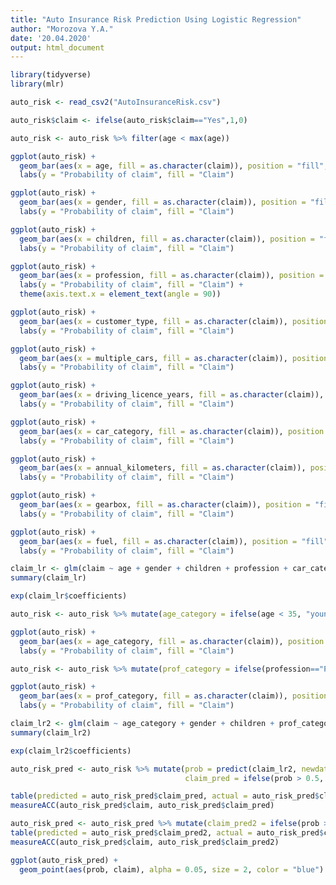 ```yaml
---
title: "Auto Insurance Risk Prediction Using Logistic Regression"
author: "Morozova Y.A."
date: '20.04.2020'
output: html_document
---
```


```r
library(tidyverse)
library(mlr)
```

```r
auto_risk <- read_csv2("AutoInsuranceRisk.csv")
```

```r
auto_risk$claim <- ifelse(auto_risk$claim=="Yes",1,0)
```



```r
auto_risk <- auto_risk %>% filter(age < max(age))

```


```r
ggplot(auto_risk) +
  geom_bar(aes(x = age, fill = as.character(claim)), position = "fill", binwidth = 5) +
  labs(y = "Probability of claim", fill = "Claim")

ggplot(auto_risk) +
  geom_bar(aes(x = gender, fill = as.character(claim)), position = "fill") +
  labs(y = "Probability of claim", fill = "Claim")

ggplot(auto_risk) +
  geom_bar(aes(x = children, fill = as.character(claim)), position = "fill") +
  labs(y = "Probability of claim", fill = "Claim")

ggplot(auto_risk) +
  geom_bar(aes(x = profession, fill = as.character(claim)), position = "fill") +
  labs(y = "Probability of claim", fill = "Claim") +
  theme(axis.text.x = element_text(angle = 90))

ggplot(auto_risk) +
  geom_bar(aes(x = customer_type, fill = as.character(claim)), position = "fill") +
  labs(y = "Probability of claim", fill = "Claim") 

ggplot(auto_risk) +
  geom_bar(aes(x = multiple_cars, fill = as.character(claim)), position = "fill") +
  labs(y = "Probability of claim", fill = "Claim")

ggplot(auto_risk) +
  geom_bar(aes(x = driving_licence_years, fill = as.character(claim)), position = "fill", binwidth = 2) +
  labs(y = "Probability of claim", fill = "Claim")

ggplot(auto_risk) +
  geom_bar(aes(x = car_category, fill = as.character(claim)), position = "fill") +
  labs(y = "Probability of claim", fill = "Claim")

ggplot(auto_risk) +
  geom_bar(aes(x = annual_kilometers, fill = as.character(claim)), position = "fill", binwidth = 1000) +
  labs(y = "Probability of claim", fill = "Claim")

ggplot(auto_risk) +
  geom_bar(aes(x = gearbox, fill = as.character(claim)), position = "fill") +
  labs(y = "Probability of claim", fill = "Claim")

ggplot(auto_risk) +
  geom_bar(aes(x = fuel, fill = as.character(claim)), position = "fill") +
  labs(y = "Probability of claim", fill = "Claim")

```

```r
claim_lr <- glm(claim ~ age + gender + children + profession + car_category + fuel, auto_risk, family = binomial(link = "logit"))
summary(claim_lr)

```

```r
exp(claim_lr$coefficients)
```

```r
auto_risk <- auto_risk %>% mutate(age_category = ifelse(age < 35, "younger 35", ifelse(age <= 75, "35-75", "older 75")))

ggplot(auto_risk) +
  geom_bar(aes(x = age_category, fill = as.character(claim)), position = "fill") +
  labs(y = "Probability of claim", fill = "Claim")

```

```r
auto_risk <- auto_risk %>% mutate(prof_category = ifelse(profession=="Public Sector - Manager", "PS Manager", "Other"))

ggplot(auto_risk) +
  geom_bar(aes(x = prof_category, fill = as.character(claim)), position = "fill") +
  labs(y = "Probability of claim", fill = "Claim")

```


```r
claim_lr2 <- glm(claim ~ age_category + gender + children + prof_category + car_category + fuel, auto_risk, family = binomial(link = "logit"))
summary(claim_lr2)

```

```r
exp(claim_lr2$coefficients)
```

```r
auto_risk_pred <- auto_risk %>% mutate(prob = predict(claim_lr2, newdata = ., type = "response" ), 
                                       claim_pred = ifelse(prob > 0.5, 1, 0))
```

```r
table(predicted = auto_risk_pred$claim_pred, actual = auto_risk_pred$claim)
measureACC(auto_risk_pred$claim, auto_risk_pred$claim_pred)
```

```r
auto_risk_pred <- auto_risk_pred %>% mutate(claim_pred2 = ifelse(prob > 0.2, 1, 0))
table(predicted = auto_risk_pred$claim_pred2, actual = auto_risk_pred$claim)
measureACC(auto_risk_pred$claim, auto_risk_pred$claim_pred2)
```

```r
ggplot(auto_risk_pred) +
  geom_point(aes(prob, claim), alpha = 0.05, size = 2, color = "blue")
```

